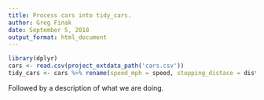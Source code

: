 ```yaml
---
title: Process cars into tidy_cars.
author: Greg Finak
date: September 5, 2018
output_format: html_document
---
```

```r
library(dplyr)
cars <- read.csv(project_extdata_path('cars.csv'))
tidy_cars <- cars %>% rename(speed_mph = speed, stopping_distace = dist)
```
Followed by a description of what we are doing.

